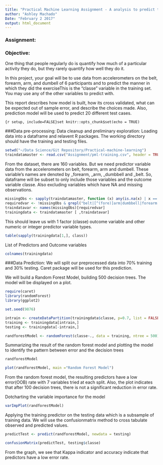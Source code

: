 ```yaml
---
title: "Practical Machine Learning Assignment - A analysis to predict the manner the exercise was performed"  
author: "Ashley Machado"
Date: "February 2 2017"
output: html_document
---
```


### Assignment:


### Objective:
One thing that people regularly do is quantify how much of a particular activity they do, but they rarely quantify how well they do it. 

In this project, your goal will be to use data from accelerometers on the belt, forearm, arm, and dumbell of 6 participants and to predict the manner in which they did the exerciseThis is the "classe" variable in the training set. You may use any of the other variables to predict with.

This report describes how model is built, how its cross validated, what can be expected out of sample error, and describe the choices made. Also, prediction model will be used to predict 20 different test cases.

```{r setup, include=FALSE}set
knitr::opts_chunk$set(echo = TRUE)
```

###Data pre-processing: Data cleanup and preliminary exploration:
Loading data into a dataframe and relavent R packages. The working directory should have the training and testing files. 

```r

setwd("~/Data Science/Git Repository/Practical-machine-learning")
traindatamaster <- read.csv("Assignment/pml-training.csv", header = TRUE)

```

From the dataset, there are 160 variables. But we need predictor variable data from the accelerometers on belt, forearm, arm and dumbell. These variable's names are denoted by _forearm, _arm, _dumbbell and _belt. 
So, dataframe will be subset to only include those variables and the outcome variable classe. 
Also excluding variables which have NA and missing observations.

```r

missingObs <- sapply(traindatamaster, function (x) any(is.na(x) | x == ""))
requiredvar <- !missingObs & grepl("belt|[^(fore)]arm|dumbbell|forearm|classe", names(missingObs))
traindatavar <- names(missingObs)[requiredvar]
trainingdata <- traindatamaster [ ,traindatavar]

```

This should leave us with 1 factor (classe) outcome variable and other numeric or integer predictor variable types.
```r
table(sapply(trainingdata[1,], class))

```

List of Predictors and Outcome variables
```r
colnames(trainingdata)
```


###Data Prediction:
We will split our preprocessed data into 70% training and 30% testing. Caret package will be used for this prediction. 

We will build a Random Forest Model, building 500 decision trees. The model will be displayed on a plot.

```r

require(caret)
library(randomForest)
library(ggplot2)

set.seed(9876)

intrain <- createDataPartition(trainingdata$classe, p=0.7, list = FALSE )
training <- trainingdata[intrain,]
testing <- trainingdata[-intrain,]

randforestModel <- randomForest(classe~., data = training, ntree = 500)


```

Summarizing the result of the random forest model and plotting the model to identify the pattern between error  and the decision trees

```r
randforestModel

plot(randforestModel, main ="Random Forest Model")

```

From the random forest model, the resulting predictors have a low error(OOB) rate with 7 variables tried at each split. Also, the plot indicates that after 100 decision trees, there is not a significant reduction in error rate.

Dotcharting the variable importance for the model
```r
varImpPlot(randforestModel)

```


Applying the training predictor on the testing data which is a subsample of training data. We will use the confusionmatrix method to cross tabulate observed and predicted values.
```r
predictTest <- predict(randforestModel, newdata = testing)

confusionMatrix(predictTest, testing$classe)
```

From the graph, we see that Kappa indicator and accuracy  indicate that predictors have a low error rate.